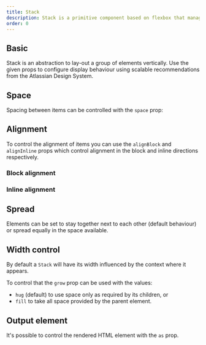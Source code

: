```yaml
---
title: Stack
description: Stack is a primitive component based on flexbox that manages the vertical layout of direct children.
order: 0
---
```




<CodeDocsHeader
  name="@atlaskit/primitives"
  repository="https://bitbucket.org/atlassian/atlassian-frontend-mirror"
  directoryName="primitives"
/>

## Basic

Stack is an abstraction to lay-out a group of elements vertically.
Use the given props to configure display behaviour using scalable recommendations from the Atlassian Design System.

<Example Component={StackBasic} packageName="@atlaskit/primitives/stack" />

## Space

Spacing between items can be controlled with the `space` prop:

<Example Component={StackSpaceBasic} packageName="@atlaskit/primitives/stack" />

## Alignment

To control the alignment of items you can use the `alignBlock` and `alignInline` props which control
alignment in the block and inline directions respectively.

### Block alignment

<Example Component={StackAlignBlock} packageName="@atlaskit/primitives/stack" />

### Inline alignment

<Example Component={StackAlignInline} packageName="@atlaskit/primitives/stack" />

## Spread

Elements can be set to stay together next to each other (default behaviour) or spread equally in the space available.

<Example Component={StackSpread} packageName="@atlaskit/primitives/stack" />

## Width control

By default a `Stack` will have its width influenced by the context where it appears.

To control that the `grow` prop can be used with the values:

* `hug` (default) to use space only as required by its children, or
* `fill` to take all space provided by the parent element.

<Example Component={StackGrow} packageName="@atlaskit/primitives/stack" />

## Output element

It's possible to control the rendered HTML element with the `as` prop.

<Example Component={StackAs} packageName="@atlaskit/primitives/stack" />
